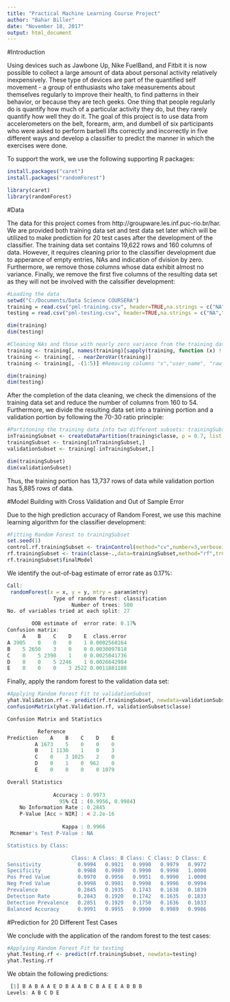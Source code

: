 ---
title: "Practical Machine Learning Course Project"
author: "Bahar Biller"
date: "November 18, 2017"
output: html_document
---

#Introduction

Using devices such as Jawbone Up, Nike FuelBand, and Fitbit it is now possible to collect a large amount of data about personal activity relatively inexpensively. These type of devices are part of the quantified self movement - a group of enthusiasts who take measurements about themselves regularly to improve their health, to find patterns in their behavior, or because they are tech geeks. One thing that people regularly do is quantify how much of a particular activity they do, but they rarely quantify how well they do it. The goal of this project is to use data from accelerometers on the belt, forearm, arm, and dumbell of six participants who were asked to perform barbell lifts correctly and incorrectly in five different ways and develop a classifier to predict the manner in which the exercises were done.

To support the work, we use the following supporting R packages:
```{r eval = FALSE}
install.packages("caret")
install.packages("randomForest")

library(caret)
library(randomForest)
```

#Data

The data for this project comes from http://groupware.les.inf.puc-rio.br/har. We are provided both training data set and test data set later which will be utilized to make prediction for 20 test cases after the development of the classifier. The training data set contains 19,622 rows and 160 columns of data. However, it requires cleaning prior to the classifier development due to apperance of empty entries, NAs and indication of dvision by zero. Furthermore, we remove those columns whose data exhibit almost no variance. Finally, we remove the first five columns of the resulting data set as they will not be involved with the calssifier development:

```{r eval = FALSE}
#Loading the data
setwd("C:/Documents/Data Science COURSERA")
training = read.csv("pml-training.csv", header=TRUE,na.strings = c("NA","#DIV/0!",""))
testing = read.csv("pml-testing.csv", header=TRUE,na.strings = c("NA","#DIV/0!",""))

dim(training)
dim(testing)

#Cleaning NAs and those with nearly zero variance from the training data set 
training <- training[, names(training)[sapply(training, function (x) ! (any(is.na(x))))]]
training <- training[, - nearZeroVar(training)]
training <- training[, -(1:5)] #Removing columns "x","user_name", "raw_timestamp_part_1", "raw_timestamp_part_2" and "cvtd_timestamp"

dim(training)
dim(testing)
```

After the completion of the data cleaning, we check the dimensions of the training data set and reduce the number of columns from 160 to 54. Furthermore, we divide the resulting data set into a training portion and a validation portion by following the 70-30 ratio principle: 

```{r eval = FALSE}
#Partitoning the training data into two different subsets: trainingSubset and validationSubset (follow 70-30 ratio)
inTrainingSubset <- createDataPartition(training$classe, p = 0.7, list = FALSE)
trainingSubset <- training[inTrainingSubset,]
validationSubset <- training[-inTrainingSubset,]

dim(trainingSubset)
dim(validationSubset)
```
Thus, the training portion has 13,737 rows of data while validation portion has 5,885 rows of data.

#Model Building with Cross Validation and Out of Sample Error

Due to the high prediction accuracy of Random Forest, we use this machine learning algorithm for the classifier development:

```{r eval = FALSE}
#Fitting Random Forest to trainingSubset
set.seed(1)
control.rf.trainingSubset <- trainControl(method="cv",number=3,verboseIter=FALSE)
rf.trainingSubset <- train(classe~.,data=trainingSubset,method="rf",trControl=control.rf.trainingSubset)
rf.trainingSubset$finalModel
```
We identify the out-of-bag estimate of error rate as 0.17%:

```{r eval = FALSE}
Call:
 randomForest(x = x, y = y, mtry = param$mtry) 
               Type of random forest: classification
                     Number of trees: 500
No. of variables tried at each split: 27

        OOB estimate of  error rate: 0.17%
Confusion matrix:
     A    B    C    D    E  class.error
A 3905    0    0    0    1 0.0002560164
B    5 2650    3    0    0 0.0030097818
C    0    5 2390    1    0 0.0025041736
D    0    0    5 2246    1 0.0026642984
E    0    0    0    3 2522 0.0011881188
```
Finally, apply the random forest to the validation data set: 

```{r eval = FALSE}
#Applying Random Forest Fit to validationSubset
yhat.Validation.rf <- predict(rf.trainingSubset, newdata=validationSubset)
confusionMatrix(yhat.Validation.rf, validationSubset$classe)
```

```{r eval = FALSE}
Confusion Matrix and Statistics

          Reference
Prediction    A    B    C    D    E
         A 1673    5    0    0    0
         B    1 1130    1    0    3
         C    0    3 1025    2    0
         D    0    1    0  962    0
         E    0    0    0    0 1079

Overall Statistics
                                          
               Accuracy : 0.9973          
                 95% CI : (0.9956, 0.9984)
    No Information Rate : 0.2845          
    P-Value [Acc > NIR] : < 2.2e-16       
                                          
                  Kappa : 0.9966          
 Mcnemar's Test P-Value : NA              

Statistics by Class:

                     Class: A Class: B Class: C Class: D Class: E
Sensitivity            0.9994   0.9921   0.9990   0.9979   0.9972
Specificity            0.9988   0.9989   0.9990   0.9998   1.0000
Pos Pred Value         0.9970   0.9956   0.9951   0.9990   1.0000
Neg Pred Value         0.9998   0.9981   0.9998   0.9996   0.9994
Prevalence             0.2845   0.1935   0.1743   0.1638   0.1839
Detection Rate         0.2843   0.1920   0.1742   0.1635   0.1833
Detection Prevalence   0.2851   0.1929   0.1750   0.1636   0.1833
Balanced Accuracy      0.9991   0.9955   0.9990   0.9989   0.9986
```

#Prediction for 20 Different Test Cases

We conclude with the application of the random forest to the test cases: 

```{r eval = FALSE}
#Applying Random Forest Fit to testing
yhat.Testing.rf <- predict(rf.trainingSubset, newdata=testing)
yhat.Testing.rf
```

We obtain the following predictions:
 
```{r eval = FALSE}
 [1] B A B A A E D B A A B C B A E E A B B B
Levels: A B C D E
```









